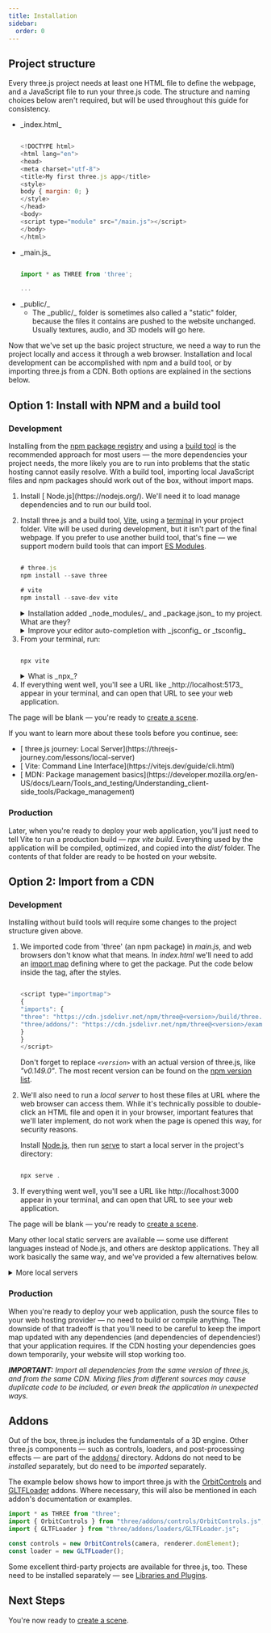 ```yaml
---
title: Installation
sidebar:
  order: 0
---
```


## Project structure

Every three.js project needs at least one HTML file to define the webpage, and a JavaScript file to run your three.js code. The structure and naming choices below aren't required, but will be used throughout this guide for consistency.

<ul>
<li>
_index.html_

```javascript

<!DOCTYPE html>
<html lang="en">
<head>
<meta charset="utf-8">
<title>My first three.js app</title>
<style>
body { margin: 0; }
</style>
</head>
<body>
<script type="module" src="/main.js"></script>
</body>
</html>

```

</li>
<li>
_main.js_

```javascript

import * as THREE from 'three';

...

```

</li>
<li>
_public/_
<ul>
<li>
The _public/_ folder is sometimes also called a "static" folder, because the files it contains are pushed to the website unchanged. Usually textures, audio, and 3D models will go here.
</li>
</ul>
</li>
</ul>

Now that we've set up the basic project structure, we need a way to run the project locally and access it through a web browser. Installation and local development can be accomplished with npm and a build tool, or by importing three.js from a CDN. Both options are explained in the sections below.

## Option 1: Install with NPM and a build tool

### Development

Installing from the [ npm package registry](https://www.npmjs.com/) and using a [ build tool](https://eloquentjavascript.net/10_modules.html#h_zWTXAU93DC) is the recommended approach for most users — the more dependencies your project needs, the more likely you are to run into problems that the static hosting cannot easily resolve. With a build tool, importing local JavaScript files and npm packages should work out of the box, without import maps.

<ol>
<li>
Install [ Node.js](https://nodejs.org/). We'll need it to load manage dependencies and to run our build tool.
</li>
<li>

Install three.js and a build tool, [ Vite](https://vitejs.dev/), using a [ terminal](https://www.joshwcomeau.com/javascript/terminal-for-js-devs/) in your project folder. Vite will be used during development, but it isn't part of the final webpage. If you prefer to use another build tool, that's fine — we support modern build tools that can import [ ES Modules](https://eloquentjavascript.net/10_modules.html#h_zWTXAU93DC).

```javascript

# three.js
npm install --save three

# vite
npm install --save-dev vite

```

<aside>
<details>
<summary>Installation added _node_modules/_ and _package.json_ to my project. What are they?</summary>

npm uses _package.json_ to describe which versions of each dependency you've installed. If you have other people working on the project with you, they can install the original versions of each dependency simply by running _npm install_. If you're using version history, commit _package.json_.

npm installs the code for each dependency in a new _node_modules/_ folder. When Vite builds your application, it sees imports for 'three' and pulls three.js files automatically from this folder. The _node_modules/_ folder is used only during development, and shouldn't be uploaded to your web hosting provider or committed to version history.

</details>
<details>
<summary>Improve your editor auto-completion with _jsconfig_ or _tsconfig_</summary>

Place a _jsconfig.json_ (or _tsconfig.json_ for TypeScript projects) in your project's root. Adding the configuration below helps your editor locate three.js files for enhanced auto-completion.

```javascript

{
"compilerOptions": {
// other options...
"paths": {
"three/webgpu": ["node_modules/three/build/three.webgpu.js"],
"three/tsl": ["node_modules/three/build/three.tsl.js"],
},
}
}

```

</details>
</aside>
</li>
<li>
From your terminal, run:

```javascript

npx vite

```

<aside>
<details>
<summary>What is _npx_?</summary>

npx is installed with Node.js, and runs command line programs like Vite so that you don't have to search for the right file in _node_modules/_ yourself. If you prefer, you can put [ Vite's common commands](https://vitejs.dev/guide/#command-line-interface) into the [ package.json:scripts](https://docs.npmjs.com/cli/v9/using-npm/scripts) list, and use _npm run dev_ instead.

</details>
</aside>
</li>
<li>
If everything went well, you'll see a URL like _http://localhost:5173_ appear in your terminal, and can open that URL to see your web application.
</li>
</ol>

The page will be blank — you're ready to [ create a scene](/manual/introduction/Creating-a-scene).

If you want to learn more about these tools before you continue, see:

<ul>
  <li>
    [ three.js journey: Local
    Server](https://threejs-journey.com/lessons/local-server)
  </li>
  <li>[ Vite: Command Line Interface](https://vitejs.dev/guide/cli.html)</li>
  <li>
    [ MDN: Package management
    basics](https://developer.mozilla.org/en-US/docs/Learn/Tools_and_testing/Understanding_client-side_tools/Package_management)
  </li>
</ul>

### Production

Later, when you're ready to deploy your web application, you'll just need to tell Vite to run a production build — _npx vite build_. Everything used by the application will be compiled, optimized, and copied into the _dist/_ folder. The contents of that folder are ready to be hosted on your website.

## Option 2: Import from a CDN

### Development

Installing without build tools will require some changes to the project structure given above.

<ol>
<li>

We imported code from 'three' (an npm package) in _main.js_, and web browsers don't know what that means. In _index.html_ we'll need to add an [ import map](https://developer.mozilla.org/en-US/docs/Web/HTML/Element/script/type/importmap) defining where to get the package. Put the code below inside the _<head></head>_ tag, after the styles.

```javascript

<script type="importmap">
{
"imports": {
"three": "https://cdn.jsdelivr.net/npm/three@<version>/build/three.module.js",
"three/addons/": "https://cdn.jsdelivr.net/npm/three@<version>/examples/jsm/"
}
}
</script>

```

Don't forget to replace _`<version>`_ with an actual version of three.js, like _"v0.149.0"_. The most recent version can be found on the [ npm version list](https://www.npmjs.com/package/three?activeTab=versions).

</li>
<li>

We'll also need to run a _local server_ to host these files at URL where the web browser can access them. While it's technically possible to double-click an HTML file and open it in your browser, important features that we'll later implement, do not work when the page is opened this way, for security reasons.

Install [ Node.js](https://nodejs.org/), then run [ serve](https://www.npmjs.com/package/serve) to start a local server in the project's directory:

```javascript

npx serve .

```

</li>
<li>
If everything went well, you'll see a URL like http://localhost:3000 appear in your terminal, and can open that URL to see your web application.
</li>
</ol>

The page will be blank — you're ready to [ create a scene](/manual/introduction/Creating-a-scene).

Many other local static servers are available — some use different languages instead of Node.js, and others are desktop applications. They all work basically the same way, and we've provided a few alternatives below.

<details>
<summary>More local servers</summary>

### Command Line

Command line local servers run from a terminal window. The associated programming language may need to be installed first.

<ul>
  <li>_npx http-server_ (Node.js)</li>
  <li>_npx five-server_ (Node.js)</li>
  <li>_python -m SimpleHTTPServer_ (Python 2.x)</li>
  <li>_python -m http.server_ (Python 3.x)</li>
  <li>_php -S localhost:8000_ (PHP 5.4+)</li>
</ul>

### GUI

GUI local servers run as an application window on your computer, and may have a user interface.

<ul>
  <li>[ Servez](https://greggman.github.io/servez)</li>
</ul>

### Code Editor Plugins

Some code editors have plugins that spawn a simple server on demand.

<ul>
  <li>
    [ Five
    Server](https://marketplace.visualstudio.com/items?itemName=yandeu.five-server)
    for Visual Studio Code
  </li>
  <li>
    [ Live
    Server](https://marketplace.visualstudio.com/items?itemName=ritwickdey.LiveServer)
    for Visual Studio Code
  </li>
  <li>[ Live Server](https://atom.io/packages/atom-live-server) for Atom</li>
</ul>

</details>

### Production

When you're ready to deploy your web application, push the source files to your web hosting provider — no need to build or compile anything. The downside of that tradeoff is that you'll need to be careful to keep the import map updated with any dependencies (and dependencies of dependencies!) that your application requires. If the CDN hosting your dependencies goes down temporarily, your website will stop working too.

_**IMPORTANT:** Import all dependencies from the same version of three.js, and from the same CDN. Mixing files from different sources may cause duplicate code to be included, or even break the application in unexpected ways._

## Addons

Out of the box, three.js includes the fundamentals of a 3D engine. Other three.js components — such as controls, loaders, and post-processing effects — are part of the [ addons/](https://github.com/mrdoob/three.js/tree/dev/examples/jsm) directory. Addons do not need to be _installed_ separately, but do need to be _imported_ separately.

The example below shows how to import three.js with the [OrbitControls](examples/controls/OrbitControls) and [GLTFLoader](examples/loaders/GLTFLoader) addons. Where necessary, this will also be mentioned in each addon's documentation or examples.

```javascript
import * as THREE from "three";
import { OrbitControls } from "three/addons/controls/OrbitControls.js";
import { GLTFLoader } from "three/addons/loaders/GLTFLoader.js";

const controls = new OrbitControls(camera, renderer.domElement);
const loader = new GLTFLoader();
```

Some excellent third-party projects are available for three.js, too. These need to be installed separately — see [ Libraries and Plugins](/manual/introduction/Libraries-and-Plugins).

## Next Steps

You're now ready to [ create a scene](/manual/introduction/Creating-a-scene).
